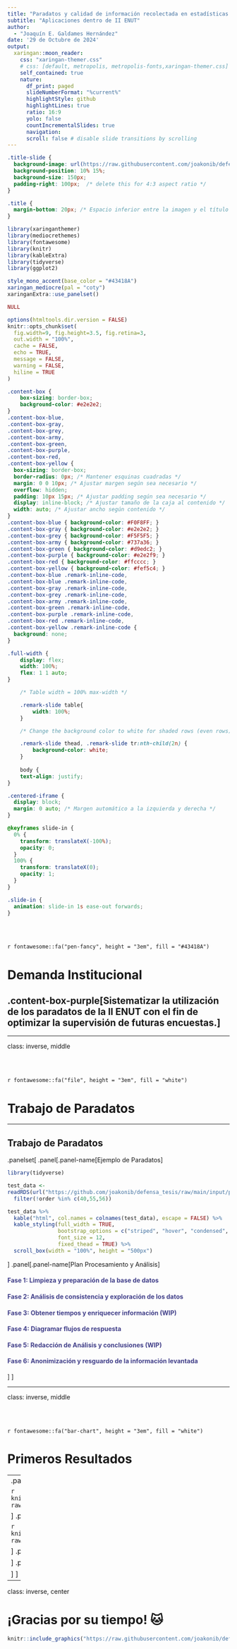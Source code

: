 ```yaml
---
title: "Paradatos y calidad de información recolectada en estadísticas oficiales:"
subtitle: "Aplicaciones dentro de II ENUT"  
author: 
  - "Joaquín E. Galdames Hernández"
date: '29 de Octubre de 2024'
output:
  xaringan::moon_reader:
    css: "xaringan-themer.css"
    # css: [default, metropolis, metropolis-fonts,xaringan-themer.css]
    self_contained: true
    nature:
      df_print: paged
      slideNumberFormat: "%current%"
      highlightStyle: github
      highlightLines: true
      ratio: 16:9
      yolo: false
      countIncrementalSlides: true
      navigation:
      scroll: false # disable slide transitions by scrolling
---
```

```css
.title-slide {
  background-image: url(https://raw.githubusercontent.com/joakonib/defensa_tesis/main/assets/logo/logoudp.png);
  background-position: 10% 15%;
  background-size: 150px;
  padding-right: 100px;  /* delete this for 4:3 aspect ratio */
}

.title {
  margin-bottom: 20px; /* Espacio inferior entre la imagen y el título */
}
```

```r
library(xaringanthemer)
library(mediocrethemes)
library(fontawesome)
library(knitr)
library(kableExtra)
library(tidyverse)
library(ggplot2)

style_mono_accent(base_color = "#43418A")
xaringan_mediocre(pal = "coty")
xaringanExtra::use_panelset()
```
```r


NULL

```

```r
options(htmltools.dir.version = FALSE)
knitr::opts_chunk$set(
  fig.width=9, fig.height=3.5, fig.retina=3,
  out.width = "100%",
  cache = FALSE,
  echo = TRUE,
  message = FALSE, 
  warning = FALSE,
  hiline = TRUE
)
```
```css
.content-box { 
    box-sizing: border-box;
    background-color: #e2e2e2;
}
.content-box-blue,
.content-box-gray,
.content-box-grey,
.content-box-army,
.content-box-green,
.content-box-purple,
.content-box-red,
.content-box-yellow {
  box-sizing: border-box;
  border-radius: 0px; /* Mantener esquinas cuadradas */
  margin: 0 0 10px; /* Ajustar margen según sea necesario */
  overflow: hidden;
  padding: 10px 15px; /* Ajustar padding según sea necesario */
  display: inline-block; /* Ajustar tamaño de la caja al contenido */
  width: auto; /* Ajustar ancho según contenido */
}
.content-box-blue { background-color: #F0F8FF; }
.content-box-gray { background-color: #e2e2e2; }
.content-box-grey { background-color: #F5F5F5; }
.content-box-army { background-color: #737a36; }
.content-box-green { background-color: #d9edc2; }
.content-box-purple { background-color: #e2e2f9; }
.content-box-red { background-color: #ffcccc; }
.content-box-yellow { background-color: #fef5c4; }
.content-box-blue .remark-inline-code,
.content-box-blue .remark-inline-code,
.content-box-gray .remark-inline-code,
.content-box-grey .remark-inline-code,
.content-box-army .remark-inline-code,
.content-box-green .remark-inline-code,
.content-box-purple .remark-inline-code,
.content-box-red .remark-inline-code,
.content-box-yellow .remark-inline-code { 
  background: none;
}

.full-width {
    display: flex;
    width: 100%;
    flex: 1 1 auto;
}
```
```css
    /* Table width = 100% max-width */

    .remark-slide table{
        width: 100%;
    }

    /* Change the background color to white for shaded rows (even rows) */

    .remark-slide thead, .remark-slide tr:nth-child(2n) {
        background-color: white;
    }
    
    body {
    text-align: justify;
}

.centered-iframe {
  display: block;
  margin: 0 auto; /* Margen automático a la izquierda y derecha */
}

@keyframes slide-in {
  0% {
    transform: translateX(-100%);
    opacity: 0;
  }
  100% {
    transform: translateX(0);
    opacity: 1;
  }
}

.slide-in {
  animation: slide-in 1s ease-out forwards;
}

```


<br>
<br>

`r fontawesome::fa("pen-fancy", height = "3em", fill = "#43418A")`

# Demanda Institucional

## .content-box-purple[Sistematizar la utilización de los paradatos de la II ENUT con el fin de optimizar la supervisión de futuras encuestas.]


---



class: inverse, middle

<br>
<br>

`r fontawesome::fa("file", height = "3em", fill = "white")`

# Trabajo de Paradatos


---

## Trabajo de Paradatos

.panelset[
.panel[.panel-name[Ejemplo de Paradatos]


```r
library(tidyverse)

test_data <- 
readRDS(url("https://github.com/joakonib/defensa_tesis/raw/main/input/paradata_f.rds")) %>% 
  filter(!order %in% c(40,55,56))

test_data %>%
  kable("html", col.names = colnames(test_data), escape = FALSE) %>%
  kable_styling(full_width = TRUE, 
                bootstrap_options = c("striped", "hover", "condensed", "responsive"), 
                font_size = 12, 
                fixed_thead = TRUE) %>%
  scroll_box(width = "100%", height = "500px")

```

]
.panel[.panel-name[Plan Procesamiento y Análisis]

#### <span style="color: #43418A;">Fase 1: Limpieza y preparación de la base de datos</span>
#### <span style="color: #43418A;">Fase 2: Análisis de consistencia y exploración de los datos</span>
#### <span style="color: #43418A;">Fase 3: Obtener tiempos y enriquecer información (WIP)</span>
#### <span style="color: #43418A;">Fase 4: Diagramar flujos de respuesta</span>
#### <span style="color: #43418A;">Fase 5: Redacción de Análisis y conclusiones (WIP)</span>
#### <span style="color: #43418A;">Fase 6: Anonimización y resguardo de la información levantada</span>


]
]

---

class: inverse, middle

<br>
<br>

`r fontawesome::fa("bar-chart", height = "3em", fill = "white")`

# Primeros Resultados

---
.panelset[
.panel[.panel-name[Uso del Botón en CH]


```r
knitr::include_graphics("https://github.com/joakonib/seminario_ii_presentacion2/blob/main/input/plots/uso_del_boton_ch.png?raw=true")
```

]
.panel[.panel-name[Uso del Botón en CUT]

```r
knitr::include_graphics("https://github.com/joakonib/seminario_ii_presentacion2/blob/main/input/plots/uso_del_boton_cut.png?raw=true")
```

]
.panel[.panel-name[Distribución Tiempos CH]
```r
knitr::include_graphics("https://github.com/joakonib/seminario_ii_presentacion2/blob/main/input/plots/duracion_minutos_ch.png?raw=true")
```

]
.panel[.panel-name[Distribución Tiempos CUT]
```r
knitr::include_graphics("https://github.com/joakonib/seminario_ii_presentacion2/blob/main/input/plots/duracion_minutos_cut.png?raw=true")
```

]
]


---

class: inverse, center

# ¡Gracias por su tiempo! 🐱

```r
knitr::include_graphics("https://raw.githubusercontent.com/joakonib/defensa_tesis/main/assets/logo/ciro2.JPG")
```